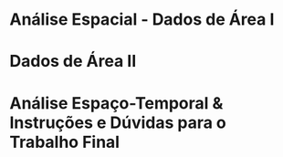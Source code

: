 
# Análise Espacial - Dados de Área I

# Dados de Área II

# Análise Espaço-Temporal & Instruções e Dúvidas para o Trabalho Final

